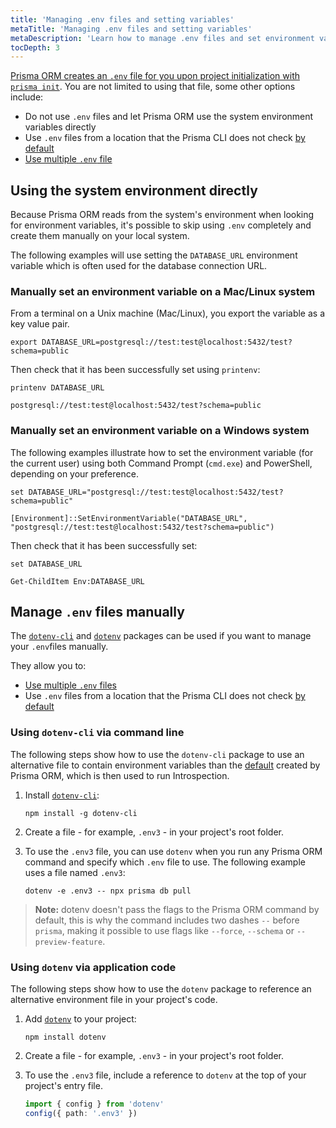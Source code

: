 ```yaml
---
title: 'Managing .env files and setting variables'
metaTitle: 'Managing .env files and setting variables'
metaDescription: 'Learn how to manage .env files and set environment variables'
tocDepth: 3
---
```


<TopBlock>

[Prisma ORM creates an `.env` file for you upon project initialization with `prisma init`](/orm/more/development-environment/environment-variables#how-does-prisma-orm-use-environment-variables). You are not limited to using that file, some other options include:

- Do not use `.env` files and let Prisma ORM use the system environment variables directly
- Use `.env` files from a location that the Prisma CLI does not check [by default](/orm/more/development-environment/environment-variables/env-files)
- [Use multiple `.env` file](/orm/more/development-environment/environment-variables/using-multiple-env-files)

</TopBlock>

## Using the system environment directly

Because Prisma ORM reads from the system's environment when looking for environment variables, it's possible to skip using `.env` completely and create them manually on your local system.

<Admonition type="info">

The following examples will use setting the `DATABASE_URL` environment variable which is often used for the database connection URL.

</Admonition>

### Manually set an environment variable on a Mac/Linux system

From a terminal on a Unix machine (Mac/Linux), you export the variable as a key value pair.

```terminal
export DATABASE_URL=postgresql://test:test@localhost:5432/test?schema=public
```

Then check that it has been successfully set using `printenv`:

<CodeWithResult expanded={true}>

<cmd>

```terminal
printenv DATABASE_URL
```

</cmd>

<cmdResult>

```code no-copy
postgresql://test:test@localhost:5432/test?schema=public
```

</cmdResult>

</CodeWithResult>

### Manually set an environment variable on a Windows system

The following examples illustrate how to set the environment variable (for the current user) using both Command Prompt (`cmd.exe`) and PowerShell, depending on your preference.

<TabbedContent code>

<TabItem value="Command Prompt">

```terminal
set DATABASE_URL="postgresql://test:test@localhost:5432/test?schema=public"
```

</TabItem>

<TabItem value="Powershell">

```terminal
[Environment]::SetEnvironmentVariable("DATABASE_URL", "postgresql://test:test@localhost:5432/test?schema=public")
```

</TabItem>

</TabbedContent>

Then check that it has been successfully set:

<TabbedContent code>

<TabItem value="Command Prompt">

```terminal
set DATABASE_URL
```

</TabItem>

<TabItem value="Powershell">

```terminal
Get-ChildItem Env:DATABASE_URL
```

</TabItem>

</TabbedContent>

## Manage `.env` files manually

The [`dotenv-cli`](https://www.npmjs.com/package/dotenv-cli) and [`dotenv`](https://www.npmjs.com/package/dotenv) packages can be used if you want to manage your `.env`files manually.

They allow you to:

- [Use multiple `.env` files](/orm/more/development-environment/environment-variables/using-multiple-env-files)
- Use `.env` files from a location that the Prisma CLI does not check [by default](/orm/more/development-environment/environment-variables/env-files)

### Using `dotenv-cli` via command line

The following steps show how to use the `dotenv-cli` package to use an alternative file to contain environment variables than the [default](/orm/more/development-environment/environment-variables/env-files) created by Prisma ORM, which is then used to run Introspection.

1.  Install [`dotenv-cli`](https://www.npmjs.com/package/dotenv-cli):

    ```
    npm install -g dotenv-cli
    ```

2.  Create a file - for example, `.env3` - in your project's root folder.

3.  To use the `.env3` file, you can use `dotenv` when you run any Prisma ORM command and specify which `.env` file to use. The following example uses a file named `.env3`:

    ```
    dotenv -e .env3 -- npx prisma db pull
    ```

> **Note:** dotenv doesn't pass the flags to the Prisma ORM command by default, this is why the command includes two dashes `--` before `prisma`, making it possible to use flags like `--force`, `--schema` or `--preview-feature`.

### Using `dotenv` via application code

The following steps show how to use the `dotenv` package to reference an alternative environment file in your project's code.

1.  Add [`dotenv`](https://www.npmjs.com/package/dotenv) to your project:

    ```
    npm install dotenv
    ```

2.  Create a file - for example, `.env3` - in your project's root folder.

3.  To use the `.env3` file, include a reference to `dotenv` at the top of your project's entry file.

    ```ts
    import { config } from 'dotenv'
    config({ path: '.env3' })
    ```
